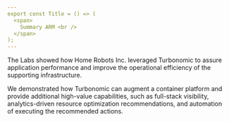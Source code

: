 ```yaml
---
export const Title = () => (
  <span>
    Summary ARM <br />
  </span>
);
---
```

The Labs showed how Home Robots Inc. leveraged Turbonomic to assure application performance and improve the operational efficiency of the supporting infrastructure.

We demonstrated how Turbonomic can augment a container platform and provide additional high-value capabilities, such as full-stack visibility, analytics-driven resource optimization recommendations, and automation of executing the recommended actions.

